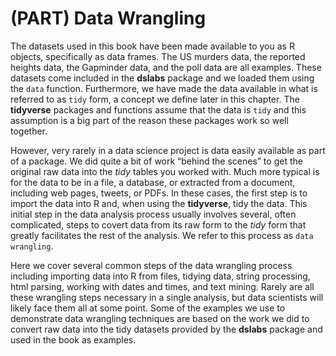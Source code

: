 # (PART) Data Wrangling {-}


The datasets used in this book have been made available to you as R objects, specifically as data frames. The US murders data, the reported heights data, the Gapminder data, and the poll data are all examples. These datasets come included in the __dslabs__ package and we loaded them using the `data` function. Furthermore, we have made the data available in what is referred to as `tidy` form, a concept we define later in this chapter. The __tidyverse__ packages and functions assume that the data is `tidy` and this assumption is a big part of the reason these packages work so well together. 

However, very rarely in a data science project is data easily available as part of a package. We did quite a bit of work "behind the scenes" to get the original raw data into the _tidy_ tables you worked with. Much more typical is for the data to be in a file, a database, or extracted from a document, including web pages, tweets, or PDFs. In these cases, the first step is to import the data into R and, when using the __tidyverse__, tidy the data. This initial step in the data analysis process usually involves several, often complicated, steps to covert data from its raw form to the _tidy_ form that greatly facilitates the rest of the analysis. We refer to this process as `data wrangling`.

Here we cover several common steps of the data wrangling process including importing data into R from files, tidying data, string processing, html parsing, working with dates and times, and text mining. Rarely are all these wrangling steps necessary in a single analysis, but data scientists will likely face them all at some point. Some of the examples we use to demonstrate data wrangling techniques are based on the work we did to convert raw data into the tidy datasets provided by the __dslabs__ package and used in the book as examples.


